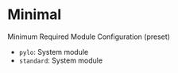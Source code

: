 # Minimal
Minimum Required Module Configuration (preset)

- `pylo`: System module
- `standard`: System module

